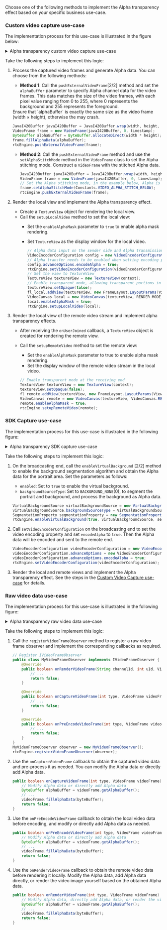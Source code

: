 <PlatformWrapper platform="android">

Choose one of the following methods to implement the Alpha transparency effect based on your specific business use-case.

### Custom video capture use-case

The implementation process for this use-case is illustrated in the figure below:


<details>
<summary>Alpha transparency custom video capture use-case</summary>

![Custom Video Capture Process 1](/images/video-sdk/alpha-transparency-scenario-1.svg)
</details>

Take the following steps to implement this logic:

1. Process the captured video frames and generate Alpha data. You can choose from the following methods:

   - **Method 1**: Call the `pushExternalVideoFrame`[2/2] method and set the `alphaBuffer` parameter to specify Alpha channel data for the video frames. This data matches the size of the video frames, with each pixel value ranging from 0 to 255, where 0 represents the background and 255 represents the foreground.

    <Admonition type="caution">
    Ensure that `alphaBuffer` is exactly the same size as the video frame (width × height), otherwise the <Vpl k="CLIENT" /> may crash.
    </Admonition>

     ```java
     JavaI420Buffer javaI420Buffer = JavaI420Buffer.wrap(width, height, dataY, width, dataU, strideUV, dataV, strideUV, null);
     VideoFrame frame = new VideoFrame(javaI420Buffer, 0, timestamp);
     ByteBuffer alphaBuffer = ByteBuffer.allocateDirect(width * height);
     frame.fillAlphaData(alphaBuffer);
     rtcEngine.pushExternalVideoFrame(frame);
     ```

   - **Method 2**: Call the `pushExternalVideoFrame` method and use the `setAlphaStitchMode` method in the `VideoFrame` class to set the Alpha stitching mode. Construct a `VideoFrame` with the stitched Alpha data.

     ```java
     JavaI420Buffer javaI420Buffer = JavaI420Buffer.wrap(width, height, dataY, width, dataU, strideUV, dataV, strideUV, null);
     VideoFrame frame = new VideoFrame(javaI420Buffer, 0, timestamp);
     // Set the Alpha stitching mode, in the example below, Alpha is set to be below the video image
     frame.setAlphaStitchMode(Constants.VIDEO_ALPHA_STITCH_BELOW);
     rtcEngine.pushExternalVideoFrame(frame);
     ```

2. Render the local view and implement the Alpha transparency effect.

   - Create a `TextureView` object for rendering the local view.
   - Call the `setupLocalVideo` method to set the local view:
     - Set the `enableAlphaMask` parameter to `true` to enable alpha mask rendering.
     - Set `TextureView` as the display window for the local video.

        ```java
       // Alpha data input on the sender side and Alpha transmission is enabled
       VideoEncoderConfiguration config = new VideoEncoderConfiguration(...);
       // Alpha transfer needs to be enabled when setting encoding parameters.
       config.advanceOptions.encodeAlpha = true;
       rtcEngine.setVideoEncoderConfiguration(videoEncoderConfiguration);
       // Set the view to TextureView
       TextureView textureView = new TextureView(context);
       // Enable transparent mode, allowing transparent portions in the view background and content
       textureView.setOpaque(false);
       fl_local.addView(textureView, new FrameLayout.LayoutParams(ViewGroup.LayoutParams.MATCH_PARENT, ViewGroup.LayoutParams.MATCH_PARENT));
       VideoCanvas local = new VideoCanvas(textureView, RENDER_MODE_FIT, 0);
       local.enableAlphaMask = true;
       rtcEngine.setupLocalVideo(local);
       ```

3. Render the local view of the remote video stream and implement alpha transparency effects.
   - After receiving the `onUserJoined` callback, a `TextureView` object is created for rendering the remote view.
   - Call the `setupRemoteVideo` method to set the remote view:
      - Set the `enableAlphaMask` parameter to true to enable alpha mask rendering.
      - Set the display window of the remote video stream in the local video.

     ```java
     // Enable transparent mode at the receiving end
     TextureView textureView = new TextureView(context);
     textureView.setOpaque(false);
     fl_remote.addView(textureView, new FrameLayout.LayoutParams(ViewGroup.LayoutParams.MATCH_PARENT, ViewGroup.LayoutParams.MATCH_PARENT));
     VideoCanvas remote = new VideoCanvas(textureView, VideoCanvas.RENDER_MODE_FIT, uid);
     remote.enableAlphaMask = true;
     rtcEngine.setupRemoteVideo(remote);
     ```

### SDK Capture use-case

The implementation process for this use-case is illustrated in the following figure:

<details>
<summary>Alpha transparency SDK capture use-case</summary>

![Custom Video Capture Process 2](/images/video-sdk/alpha-transparency-scenario-2.svg)
</details>

Take the following steps to implement this logic:

1. On the broadcasting end, call the `enableVirtualBackground` [2/2] method to enable the background segmentation algorithm and obtain the Alpha data for the portrait area. Set the parameters as follows:

    - `enabled`: Set to `true` to enable the virtual background.
    - `backgroundSourceType`: Set to `BACKGROUND_NONE`(0), to segment the portrait and background, and process the background as Alpha data.

    ```java
    VirtualBackgroundSource virtualBackgroundSource = new VirtualBackgroundSource(...);
    virtualBackgroundSource.backgroundSourceType = VirtualBackgroundSource.BACKGROUND_NONE; // Only generate alpha data, no background replacement
    SegmentationProperty segmentationProperty = new SegmentationProperty(...);
    rtcEngine.enableVirtualBackground(true, virtualBackgroundSource, segmentationProperty, sourceType);
    ```

2. Call `setVideoEncoderConfiguration` on the broadcasting end to set the video encoding property and set `encodeAlpha` to `true`. Then the Alpha data will be encoded and sent to the remote end.

   ```java
   VideoEncoderConfiguration videoEncoderConfiguration = new VideoEncoderConfiguration(...);
   videoEncoderConfiguration.advanceOptions = new VideoEncoderConfiguration.AdvanceOptions(...);
   videoEncoderConfiguration.advanceOptions.encodeAlpha = true;
   rtcEngine.setVideoEncoderConfiguration(videoEncoderConfiguration);
   ```

3. Render the local and remote views and implement the Alpha transparency effect. See the steps in the [Custom Video Capture use-case](#custom-video-capture-use-case) for details.

### Raw video data use-case

The implementation process for this use-case is illustrated in the following figure:

<details>
<summary>Alpha transparency raw video data use-case</summary>

![Custom Video Capture Process 3](/images/video-sdk/alpha-transparency-scenario-3.svg)
</details>

Take the following steps to implement this logic:

1. Call the `registerVideoFrameObserver` method to register a raw video frame observer and implement the corresponding callbacks as required.

    ```java
    // Register IVideoFrameObserver
    public class MyVideoFrameObserver implements IVideoFrameObserver {
        @Override
        public boolean onRenderVideoFrame(String channelId, int uId, VideoFrame videoFrame) {
            // ...
            return false;
        }

        @Override
        public boolean onCaptureVideoFrame(int type, VideoFrame videoFrame) {
            // ...
            return false;
        }

        @Override
        public boolean onPreEncodeVideoFrame(int type, VideoFrame videoFrame) {
            // ...
            return false;
        }
    }
    MyVideoFrameObserver observer = new MyVideoFrameObserver();
    rtcEngine.registerVideoFrameObserver(observer);
    ```

2. Use the `onCaptureVideoFrame` callback to obtain the captured video data and pre-process it as needed. You can modify the Alpha data or directly add Alpha data.

    ```java
    public boolean onCaptureVideoFrame(int type, VideoFrame videoFrame) {
        // Modify Alpha data or directly add Alpha data
        ByteBuffer alphaBuffer = videoFrame.getAlphaBuffer();
        // ...
        videoFrame.fillAlphaData(byteBuffer);
        return false;
    }
    ```

3. Use the `onPreEncodeVideoFrame` callback to obtain the local video data before encoding, and modify or directly add Alpha data as needed.

    ```java
    public boolean onPreEncodeVideoFrame(int type, VideoFrame videoFrame) {
        // Modify Alpha data or directly add Alpha data
        ByteBuffer alphaBuffer = videoFrame.getAlphaBuffer();
        // ...
        videoFrame.fillAlphaData(byteBuffer);
        return false;
    }
    ```

4. Use the `onRenderVideoFrame` callback to obtain the remote video data before rendering it locally. Modify the Alpha data, add Alpha data directly, or render the video image yourself based on the obtained Alpha data.

    ```java
    public boolean onRenderVideoFrame(int type, VideoFrame videoFrame) {
        // Modify Alpha data, directly add Alpha data, or render the video image yourself based on the obtained Alpha data
        ByteBuffer alphaBuffer = videoFrame.getAlphaBuffer();
        // ...
        videoFrame.fillAlphaData(byteBuffer);
        return false;
    }
    ```

</PlatformWrapper>
